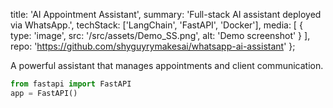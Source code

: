   title: 'AI Appointment Assistant',
  summary: 'Full-stack AI assistant deployed via WhatsApp.',
  techStack: ['LangChain', 'FastAPI', 'Docker'],
  media: [
    { type: 'image', src: '/src/assets/Demo_SS.png', alt: 'Demo screenshot' }
  ],
  repo: 'https://github.com/shyguyrymakesai/whatsapp-ai-assistant'
};

A powerful assistant that manages appointments and client communication.

```python
from fastapi import FastAPI
app = FastAPI()
```
